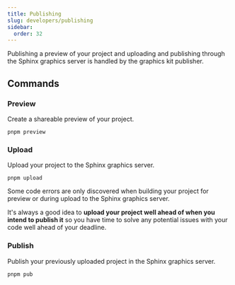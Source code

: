 ```yaml
---
title: Publishing
slug: developers/publishing
sidebar:
  order: 32
---
```



Publishing a preview of your project and uploading and publishing through the Sphinx graphics server is handled by the graphics kit publisher.

<LinkCard
  title="Graphics kit publisher"
  color="var(--sl-color-green)"
  icon="open-book"
  href="https://reuters-graphics.github.io/graphics-kit-publisher/"
  target="_blank"
/>

## Commands

### Preview

Create a shareable preview of your project.

```console
pnpm preview
```

### Upload

Upload your project to the Sphinx graphics server.

```console
pnpm upload
```

<Aside type="tip">
Some code errors are only discovered when building your project for preview or during upload to the Sphinx graphics server.

It's always a good idea to **upload your project well ahead of when you intend to publish it** so you have time to solve any potential issues with your code well ahead of your deadline.
</Aside>

### Publish

Publish your previously uploaded project in the Sphinx graphics server.

```console
pnpm pub
```


